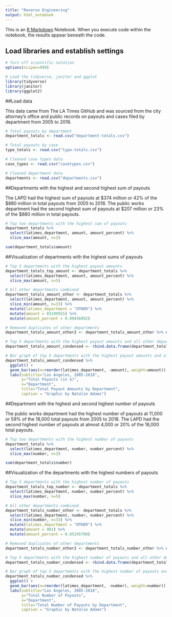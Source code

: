 ```yaml
---
title: "Reverse Engineering"
output: html_notebook
---
```


This is an [R Markdown](http://rmarkdown.rstudio.com) Notebook. When you execute code within the notebook, the results appear beneath the code. 
 

## Load libraries and establish settings
```r
# Turn off scientific notation
options(scipen=999)

# Load the tidyverse, janitor and ggplot
library(tidyverse)
library(janitor)
library(ggplot2)
```

##Load data

This data came from The LA Times GitHub and was sourced from the city attorney's office and public records on payouts and cases filed by department from 2005 to 2018.

```r
# Total payouts by department
department_totals <- read.csv("department-totals.csv")

# Total payouts by case
type_totals <- read.csv("type-totals.csv")

# Cleaned case types data
case_types <- read.csv("casetypes.csv")

# Cleaned department data
departments <- read.csv("departments.csv")
```

##Departments with the highest and second highest sum of payouts

The LAPD had the highest sum of payouts at $374 million or 42% of the $880 million in total payouts from 2005 to 2018. The public works department had the second highest sum of payouts at $207 million or 23% of the $880 million in total payouts.

```r
# Top two departments with the highest sum of payouts
department_totals %>% 
  select(latimes_department, amount, amount_percent) %>% 
  slice_max(amount, n=2)

sum(department_totals$amount)
```

##Visualization of departments with the highest sums of payouts
```r
# Top 5 departments with the highest payout amounts
department_totals_top_amount <- department_totals %>%
  select(latimes_department, amount, amount_percent) %>% 
  slice_max(amount, n=5)

# All other departments combined
department_totals_amount_other <- department_totals %>%
  select(latimes_department, amount, amount_percent) %>% 
  slice_min(amount, n=33) %>% 
  mutate(latimes_department = "OTHER") %>%
  mutate(amount = 83109555) %>%
  mutate(amount_percent = 0.09436892)

# Removed duplicates of other departments
department_totals_amount_other2 <- department_totals_amount_other %>% dplyr::distinct(latimes_department, amount, amount_percent)

# Top 5 departments with the highest payout amounts and all other departments combined together
department_totals_amount_condensed <- rbind.data.frame(department_totals_top_amount, department_totals_amount_other2)

# Bar graph of top 5 departments with the highest payout amounts and all other departments combined
department_totals_amount_condensed %>% 
  ggplot() +
  geom_bar(aes(x=reorder(latimes_department, -amount), weight=amount)) +
  labs(subtitle="Los Angeles, 2005-2018", 
       y="Total Payouts (in $)", 
       x="Department", 
       title="Total Payout Amounts by Department", 
       caption = "Graphic by Natalie Adams")
```

##Department with the highest and second highest number of payouts

The public works department had the highest number of payouts at 11,000 or 59% of the 18,000 total payouts from 2005 to 2018. The LAPD had the second highest number of payouts at almost 4,000 or 20% of the 18,000 total payouts.

```r
# Top two departments with the highest number of payouts
department_totals %>% 
  select(latimes_department, number, number_percent) %>% 
  slice_max(number, n=2)

sum(department_totals$number)
```

##Visualization of the departments with the highest numbers of payouts
```r
# Top 5 departments with the highest number of payouts
department_totals_top_number <- department_totals %>%
  select(latimes_department, number, number_percent) %>% 
  slice_max(number, n=5)

# All other departments combined
department_totals_number_other <- department_totals %>%
  select(latimes_department, number, number_percent) %>% 
  slice_min(number, n=33) %>% 
  mutate(latimes_department = "OTHER") %>%
  mutate(amount = 981) %>%
  mutate(amount_percent = 0.05245709)

# Removed duplicates of other departments
department_totals_number_other2 <- department_totals_number_other %>% dplyr::distinct(latimes_department, number, number_percent)

# Top 5 departments with the highest number of payouts and all other departments combined together
department_totals_number_condensed <- rbind.data.frame(department_totals_top_number, department_totals_number_other2)

# Bar graph of top 5 departments with the highest number of payouts and all other departments combined
department_totals_number_condensed %>%
  ggplot() +
  geom_bar(aes(x=reorder(latimes_department, -number), weight=number)) +
  labs(subtitle="Los Angeles, 2005-2018",
       y="Total Number of Payouts",
       x="Department",
       title="Total Number of Payouts by Department",
       caption = "Graphic by Natalie Adams")
```

